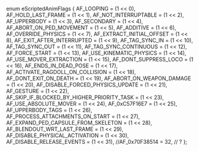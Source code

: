 enum eScriptedAnimFlags
{
	AF_LOOPING = (1 << 0),
	AF_HOLD_LAST_FRAME = (1 << 1),
	AF_NOT_INTERRUPTABLE = (1 << 2),
	AF_UPPERBODY = (1 << 3),
	AF_SECONDARY = (1 << 4),
	AF_ABORT_ON_PED_MOVEMENT = (1 << 5),
	AF_ADDITIVE = (1 << 6),
	AF_OVERRIDE_PHYSICS = (1 << 7),
	AF_EXTRACT_INITIAL_OFFSET = (1 << 8),
	AF_EXIT_AFTER_INTERRUPTED = (1 << 9),
	AF_TAG_SYNC_IN = (1 << 10),
	AF_TAG_SYNC_OUT = (1 << 11),
	AF_TAG_SYNC_CONTINUOUS = (1 << 12),
	AF_FORCE_START = (1 << 13),
	AF_USE_KINEMATIC_PHYSICS = (1 << 14),
	AF_USE_MOVER_EXTRACTION = (1 << 15),
	AF_DONT_SUPPRESS_LOCO = (1 << 16),
	AF_ENDS_IN_DEAD_POSE = (1 << 17),
	AF_ACTIVATE_RAGDOLL_ON_COLLISION = (1 << 18),
	AF_DONT_EXIT_ON_DEATH = (1 << 19),
	AF_ABORT_ON_WEAPON_DAMAGE = (1 << 20),
	AF_DISABLE_FORCED_PHYSICS_UPDATE = (1 << 21),
	AF_GESTURE = (1 << 22),
	AF_SKIP_IF_BLOCKED_BY_HIGHER_PRIORITY_TASK = (1 << 23),
	AF_USE_ABSOLUTE_MOVER = (1 << 24),
	AF_0xC57F16E7 = (1 << 25),
	AF_UPPERBODY_TAGS = (1 << 26),
	AF_PROCESS_ATTACHMENTS_ON_START = (1 << 27),
	AF_EXPAND_PED_CAPSULE_FROM_SKELETON = (1 << 28),
	AF_BLENDOUT_WRT_LAST_FRAME = (1 << 29),
	AF_DISABLE_PHYSICAL_ACTIVATION = (1 << 30),
	AF_DISABLE_RELEASE_EVENTS = (1 << 31),
	//AF_0x70F38514 = 32, // ?
};